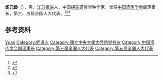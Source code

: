'''奚元龄'''（{{bd|1911年||1988年|}}），男，[[江苏|江苏]][[武进县|武进]]人，中国[[棉花|棉花]]遗传育种学家，曾任[[中国遗传学会|中国遗传学会]]副理事长，第三、五届全国人大代表。<ref>{{Cite book|title=中华当代文化名人大辞典|author=张品兴, 殷登祥, 陈有进等主编|publisher=中国广播电视出版社|year=1992|isbn=9787504315137|location=北京|pages=}}</ref><ref>{{Cite book|title=中华人民共和国职官志|author=何虎生, 李耀东, 向常福主编|publisher=中国社会出版社|year=2003|isbn=9787800883934|location=北京|pages=}}</ref><ref>{{Cite book|title=中国科学技术专家传略 • 农学编 作物卷 三|author=中国科学技术协会编; 路明, 过益先主编; 辛志勇, 陈坚副主编|publisher=中国科学技术出版社|year=2008|isbn=|location=北京|pages=}}</ref>

== 参考资料 ==
{{reflist}}

{{中国人物小作品}}
{{Navboxes
| title  = 奚元龄在[[中国遗传学会|中国遗传学会]]的职务
| list1  =
{{中国遗传学会第一届理事会}}
}}

{{Authority control}}
{{DEFAULTSORT:Xi奚}}
[[Category:奚姓|Yuan]]
[[Category:武進人|Category:武進人]]
[[Category:國立中央大學大陸時期校友|Category:國立中央大學大陸時期校友]]
[[Category:中国遗传学会副理事长|Category:中国遗传学会副理事长]]
[[Category:第三届全国人大代表|Category:第三届全国人大代表]]
[[Category:第五届全国人大代表|Category:第五届全国人大代表]]